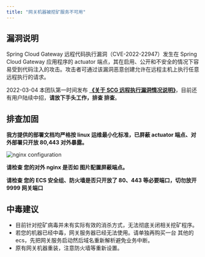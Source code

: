 ```yaml
---
title: "网关机器被挖矿服务不可用"
---
```


## 漏洞说明

Spring Cloud Gateway 远程代码执行漏洞（CVE-2022-22947）发生在 Spring Cloud Gateway 应用程序的 actuator 端点，其在启用、公开和不安全的情况下容易受到代码注入的攻击。攻击者可通过该漏洞恶意创建允许在远程主机上执行任意远程执行的请求。

2022-03-04 本团队第一时间发布 [**《关于 SCG 远程执行漏洞情况说明》**](https://mp.weixin.qq.com/s?__biz=MzI3NDM2OTQxNg==&mid=2247484316&idx=1&sn=d38c21e3b5e7a9d87a768a395d899613&chksm=eb145d7bdc63d46d3b49190da843070d8c29ed1ad22e1273e48ee1c20d479664591a43f36e74&token=103617071&lang=zh_CN#rd)，目前还有用户陆续中招，**请放下手头工作，排查 排查**。

## 排查加固

**我方提供的部署文档均严格按 linux 运维最小化标准，已屏蔽 actuator 端点、对外部署只开放 80,443 对外暴露。**

![nginx configuration](/images/1648800517035-d3831694-0973-47ef-b577-2f07d18ca04f.png)

**请检查 您的对外 nginx 是否如 图片配置屏蔽端点。**

**请检查 您的 ECS 安全组、防火墙是否只开放了 80、443 等必要端口，切勿放开 9999 网关端口**

## 中毒建议

- 目前针对挖矿病毒并未有实际有效的消杀方式，无法彻底关闭相关挖矿程序。
- 若您的机器已经中毒，网关服务器已经无法使用。请单独再购买一台 其他的 ecs，先把网关服务启动然后域名重新解析避免业务中断。
- 原有网关机器重装，注意防火墙等重新设置。
